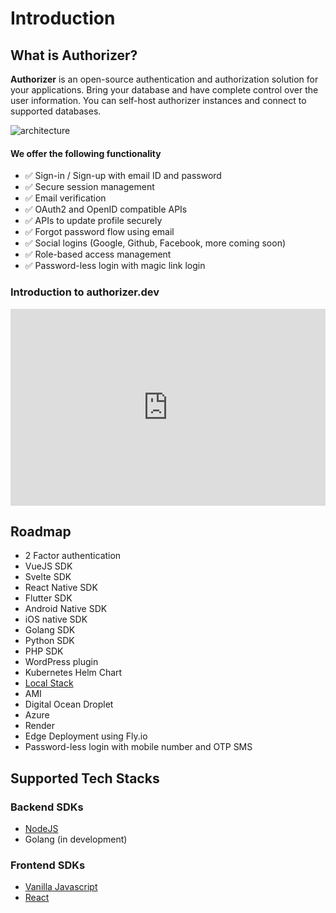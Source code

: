 # Introduction

## What is Authorizer?

**Authorizer** is an open-source authentication and authorization solution for your applications. Bring your database and have complete control over the user information. You can self-host authorizer instances and connect to supported databases.

<img src="/images/authorizer-arch.png" alt="architecture" />

#### We offer the following functionality

- ✅ Sign-in / Sign-up with email ID and password
- ✅ Secure session management
- ✅ Email verification
- ✅ OAuth2 and OpenID compatible APIs
- ✅ APIs to update profile securely
- ✅ Forgot password flow using email
- ✅ Social logins (Google, Github, Facebook, more coming soon)
- ✅ Role-based access management
- ✅ Password-less login with magic link login

### Introduction to authorizer.dev

<div>
  <iframe
    width="100%"
    height="315"
    src="https://www.youtube.com/embed/DFgo0TuA4c8"
    title="YouTube video player"
    frameBorder="0"
    allow="accelerometer; autoplay; clipboard-write; encrypted-media; gyroscope; picture-in-picture"
    allowFullScreen
    style={{ marginTop: 8 }}
  ></iframe>
</div>

## Roadmap

- 2 Factor authentication
- VueJS SDK
- Svelte SDK
- React Native SDK
- Flutter SDK
- Android Native SDK
- iOS native SDK
- Golang SDK
- Python SDK
- PHP SDK
- WordPress plugin
- Kubernetes Helm Chart
- [Local Stack](https://github.com/localstack/localstack)
- AMI
- Digital Ocean Droplet
- Azure
- Render
- Edge Deployment using Fly.io
- Password-less login with mobile number and OTP SMS

## Supported Tech Stacks

### Backend SDKs

- [NodeJS](https://github.com/authorizerdev/authorizer-js)
- Golang (in development)

### Frontend SDKs

- [Vanilla Javascript](https://github.com/authorizerdev/authorizer-js)
- [React](https://github.com/authorizerdev/authorizer-react)
